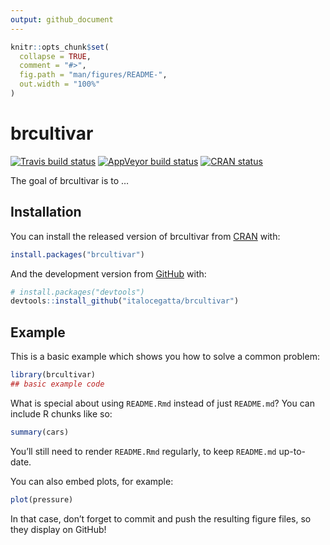 ```yaml
---
output: github_document
---
```


<!-- README.md is generated from README.Rmd. Please edit that file -->

```r
knitr::opts_chunk$set(
  collapse = TRUE,
  comment = "#>",
  fig.path = "man/figures/README-",
  out.width = "100%"
)
```

# brcultivar

<!-- badges: start -->
[![Travis build status](https://travis-ci.org/italocegatta/brcultivar.svg?branch=master)](https://travis-ci.org/italocegatta/brcultivar)
[![AppVeyor build status](https://ci.appveyor.com/api/projects/status/github/italocegatta/brcultivar?branch=master&svg=true)](https://ci.appveyor.com/project/italocegatta/brcultivar)
[![CRAN status](https://www.r-pkg.org/badges/version/brcultivar)](https://CRAN.R-project.org/package=brcultivar)
<!-- badges: end -->

The goal of brcultivar is to ...

## Installation

You can install the released version of brcultivar from [CRAN](https://CRAN.R-project.org) with:

``` r
install.packages("brcultivar")
```

And the development version from [GitHub](https://github.com/) with:

``` r
# install.packages("devtools")
devtools::install_github("italocegatta/brcultivar")
```
## Example

This is a basic example which shows you how to solve a common problem:

```r
library(brcultivar)
## basic example code
```

What is special about using `README.Rmd` instead of just `README.md`? You can include R chunks like so:

```r
summary(cars)
```

You'll still need to render `README.Rmd` regularly, to keep `README.md` up-to-date.

You can also embed plots, for example:

```r
plot(pressure)
```

In that case, don't forget to commit and push the resulting figure files, so they display on GitHub!
